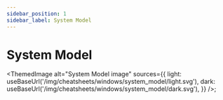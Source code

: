 ```yaml
---
sidebar_position: 1
sidebar_label: System Model
---
```


# System Model


<ThemedImage
  alt="System Model image"
  sources={{
    light: useBaseUrl('/img/cheatsheets/windows/system_model/light.svg'),
    dark: useBaseUrl('/img/cheatsheets/windows/system_model/dark.svg'),
  }}
/>;
